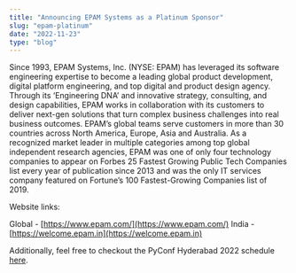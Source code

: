 ```yaml
---
title: "Announcing EPAM Systems as a Platinum Sponsor"
slug: "epam-platinum"
date: "2022-11-23"
type: "blog"
---
```


Since 1993, EPAM Systems, Inc. (NYSE: EPAM) has leveraged its software engineering expertise to become a leading global product development, digital platform engineering, and top digital and product design agency. Through its ‘Engineering DNA’ and innovative strategy, consulting, and design capabilities, EPAM works in collaboration with its customers to deliver next-gen solutions that turn complex business challenges into real business outcomes. EPAM’s global teams serve customers in more than 30 countries across North America, Europe, Asia and Australia. As a recognized market leader in multiple categories among top global independent research agencies, EPAM was one of only four technology companies to appear on Forbes 25 Fastest Growing Public Tech Companies list every year of publication since 2013 and was the only IT services company featured on Fortune’s 100 Fastest-Growing Companies list of 2019.

Website links: 

Global - [https://www.epam.com/](https://www.epam.com/)
India - [https://welcome.epam.in](https://welcome.epam.in)

Additionally, feel free to checkout the PyConf Hyderabad 2022 schedule [here](https://pyconf.hydpy.org/2022/#timetable).
